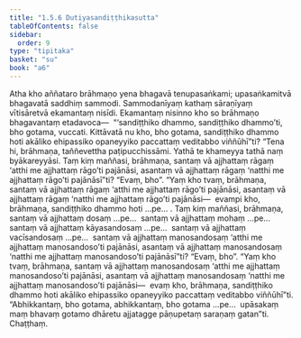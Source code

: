 ```yaml
---
title: "1.5.6 Dutiyasandiṭṭhikasutta"
tableOfContents: false
sidebar:
  order: 9
type: "tipitaka"
basket: "su"
book: "a6"
---
```



<DynamicBreadcrumb />

<Division number="48" book="a6" bookNo="16" page="314">

<Paragraph number="364" book="a6">
Atha kho aññataro brāhmaṇo yena bhagavā tenupasaṅkami; upasaṅkamitvā bhagavatā saddhiṃ sammodi. Sammodanīyaṃ kathaṃ sāraṇīyaṃ vītisāretvā ekamantaṃ nisīdi. Ekamantaṃ nisinno kho so brāhmaṇo bhagavantaṃ etadavoca—  “‘sandiṭṭhiko dhammo, sandiṭṭhiko dhammo’ti, bho gotama, vuccati. Kittāvatā nu kho, bho gotama, sandiṭṭhiko dhammo hoti akāliko ehipassiko opaneyyiko paccattaṃ veditabbo viññūhī”ti?
</Paragraph>

<Paragraph number="365" book="a6">
“Tena hi, brāhmaṇa, taññevettha paṭipucchissāmi. Yathā te khameyya tathā naṃ byākareyyāsi. Taṃ kiṃ maññasi, brāhmaṇa, santaṃ vā ajjhattaṃ rāgaṃ ‘atthi me ajjhattaṃ rāgo’ti pajānāsi, asantaṃ vā ajjhattaṃ rāgaṃ ‘natthi me ajjhattaṃ rāgo’ti pajānāsī”ti? “Evaṃ, bho”. “Yaṃ kho tvaṃ, brāhmaṇa, santaṃ vā ajjhattaṃ rāgaṃ ‘atthi me ajjhattaṃ rāgo’ti pajānāsi, asantaṃ vā ajjhattaṃ rāgaṃ ‘natthi me ajjhattaṃ rāgo’ti pajānāsi—  evampi kho, brāhmaṇa, sandiṭṭhiko dhammo hoti …pe… .
</Paragraph>

<Paragraph number="366" book="a6">
Taṃ kiṃ maññasi, brāhmaṇa, santaṃ vā ajjhattaṃ dosaṃ …pe…  santaṃ vā ajjhattaṃ mohaṃ …pe…  santaṃ vā ajjhattaṃ kāyasandosaṃ …pe…  santaṃ vā ajjhattaṃ vacīsandosaṃ …pe…  santaṃ vā ajjhattaṃ manosandosaṃ ‘atthi me ajjhattaṃ manosandoso’ti pajānāsi, asantaṃ vā ajjhattaṃ manosandosaṃ ‘natthi me ajjhattaṃ manosandoso’ti pajānāsī”ti? “Evaṃ, bho”. “Yaṃ kho tvaṃ, brāhmaṇa, santaṃ vā ajjhattaṃ manosandosaṃ ‘atthi me ajjhattaṃ manosandoso’ti pajānāsi, asantaṃ vā ajjhattaṃ manosandosaṃ ‘natthi me ajjhattaṃ manosandoso’ti pajānāsi—  evaṃ kho, brāhmaṇa, sandiṭṭhiko dhammo hoti akāliko ehipassiko opaneyyiko paccattaṃ veditabbo viññūhī”ti.
</Paragraph>

<Paragraph number="367" book="a6">
“Abhikkantaṃ, bho gotama, abhikkantaṃ, bho gotama …pe…  upāsakaṃ maṃ bhavaṃ gotamo dhāretu ajjatagge pāṇupetaṃ saraṇaṃ gatan”ti.

</Paragraph>
</Division>

<Paragraph number="368" type="center" book="a6">
Chaṭṭhaṃ.
</Paragraph>
